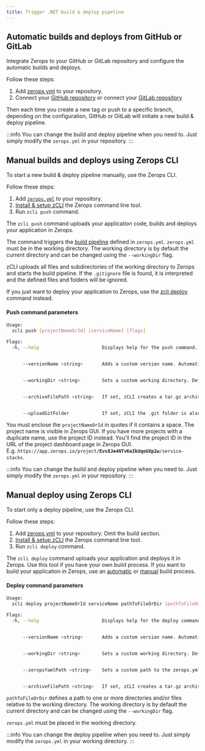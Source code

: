 ```yaml
---
title: Trigger .NET build & deploy pipeline
---
```


## Automatic builds and deploys from GitHub or GitLab
Integrate Zerops to your GitHub or GitLab repository and configure the automatic builds and deploys.

Follow these steps:
1. Add [zerops.yml](/dotnet/how-to/build-pipeline#add-zeropsyml-to-your-repository) to your repository.
2. Connect your [GitHub repository](/references/github-integration) or connect your [GitLab repository](/references/gitlab-integration)

Then each time you create a new tag or push to a specific branch, depending on the configuration, GitHub or GitLab will initiate a new build & deploy pipeline.

:::info
You can change the build and deploy pipeline when you need to. Just simply modify the <code>zerops.yml</code> in your repository.
:::

## Manual builds and deploys using Zerops CLI
To start a new build & deploy pipeline manually, use the Zerops CLI.

Follow these steps:
1. Add <a href="/dotnet/how-to/build-pipeline#add-zeropsyml-to-your-repository"><code>zerops.yml</code></a> to your repository.
2. [Install & setup zCLI](/references/cli) the Zerops command line tool.
3. Run `zcli push` command.

The `zcli push` command uploads your application code, builds and deploys your application in Zerops.

The command triggers the [build pipeline](/dotnet/how-to/build-pipeline) defined in `zerops.yml`. `zerops.yml` must be in the working directory. The working directory is by default the current directory and can be changed using the `--workingDir` flag.

zCLI uploads all files and subdirectories of the working directory to Zerops and starts the build pipeline. If the `.gitignore` file is found, it is interpreted and the defined files and folders will be ignored.

If you just want to deploy your application to Zerops, use the [zcli deploy](#manual-deploy-using-zerops-cli) command instead.

#### Push command parameters

```sh
Usage:
  zcli push [projectNameOrId] [serviceName] [flags]

Flags:
  -h, --help                       Displays help for the push command.


      --versionName <string>       Adds a custom version name. Automatically filled if the VERSIONNAME environment variable exists.


      --workingDir <string>        Sets a custom working directory. Default working directory is the current directory.


      --archiveFilePath <string>   If set, zCLI creates a tar.gz archive with the application code in the required path relative to the working directory. By default, no archive is created.


      --uploadGitFolder            If set, zCLI the .git folder is also uploaded. By default, the .git folder is ignored.
```

You must enclose the `projectNameOrId` in quotes if it contains a space. The project name is visible in Zerops GUI. If you have more projects with a duplicate name, use the project ID instead. You'll find the project ID in the URL of the project dashboard page in Zerops GUI.<br/>E.g. <code>https://app&#46;zerops.io/project/<b>Evs8Je4NTvKeIkUqoUXp2w</b>/service-stacks</code>.

:::info
You can change the build and deploy pipeline when you need to. Just simply modify the <code>zerops.yml</code> in your repository.
:::

## Manual deploy using Zerops CLI
To start only a deploy pipeline, use the Zerops CLI.

Follow these steps:
1. Add [zerops.yml](/dotnet/how-to/build-pipeline#add-zeropsyml-to-your-repository) to your repository. Omit the build section.
2. [Install & setup zCLI](/references/cli) the Zerops command line tool.
3. Run `zcli deploy` command.

The `zcli deploy` command uploads your application and deploys it in Zerops. Use this tool if you have your own build process. If you want to build your application in Zerops, use an [automatic](#automatic-builds-and-deploys-from-github-or-gitlab) or [manual](#manual-builds-and-deploys-using-zerops-cli) build process.

#### Deploy command parameters
```sh
Usage:
  zcli deploy projectNameOrId serviceName pathToFileOrDir [pathToFileOrDir] [flags]

Flags:
  -h, --help                       Displays help for the deploy command.


      --versionName <string>       Adds a custom version name. Automatically filled if the ZCLI_VERSION_NAMEVERSIONNAME environment variable exists.


      --workingDir <string>        Sets a custom working directory. Default working directory is the current directory.


      --zeropsYamlPath <string>    Sets a custom path to the zerops.yml file relative to the working directory. By default zCLI looks for zerops.yml in the working directory.


      --archiveFilePath <string>   If set, zCLI creates a tar.gz archive with the deployed files in the required path relative to the working directory. By default no archive is created.
```

`pathToFileOrDir` defines a path to one or more directories and/or files relative to the working directory. The working directory is by default the current directory and can be changed using the `--workingDir` flag.

`zerops.yml` must be placed in the working directory.

:::info
You can change the deploy pipeline when you need to. Just simply modify the <code>zerops.yml</code> in your working directory.
:::




